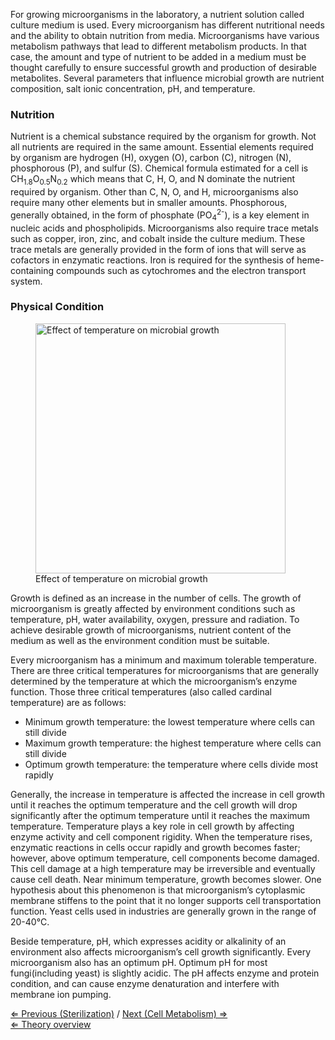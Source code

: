 For growing microorganisms in the laboratory, a nutrient solution called culture medium is used. Every microorganism has different nutritional needs and the ability to obtain nutrition from media. Microorganisms have various metabolism pathways that lead to different metabolism products.  In that case, the amount and type of nutrient to be added in a medium must be thought carefully to ensure successful growth and production of desirable metabolites. 
Several parameters that influence microbial growth are nutrient composition, salt ionic concentration, pH, and temperature.  
 

===Nutrition=== 
Nutrient is a chemical substance required by the organism for growth. Not all nutrients are required in the same amount. Essential elements required by organism are hydrogen (H), oxygen (O), carbon (C), nitrogen (N), phosphorous (P), and sulfur (S). Chemical formula estimated for a cell is CH<sub>1.8</sub>O<sub>0.5</sub>N<sub>0.2</sub> which means that C, H, O, and N dominate the nutrient required by organism.  
Other than C, N, O, and H, microorganisms also require many other elements but in smaller amounts. Phosphorous, generally obtained, in the form of phosphate (PO<sub>4</sub><sup>2-</sup>), is a key element in nucleic acids and phospholipids. Microorganisms also require trace metals such as copper, iron, zinc, and cobalt inside the culture medium. These trace metals are generally provided in the form of ions that will serve as cofactors in enzymatic reactions. Iron is required for the synthesis of heme-containing compounds such as cytochromes and the electron transport system. 
 


===Physical Condition===
[[File:temperature effect.jpg|thumb|right|400px| Effect of temperature on microbial growth]]

Growth is defined as an increase in the number of cells. The growth of microorganism is greatly affected by environment conditions such as temperature, pH, water availability, oxygen, pressure and radiation. To achieve desirable growth of microorganisms, nutrient content of the medium as well as the environment condition must be suitable.


Every microorganism has a minimum and maximum tolerable temperature. There are three critical temperatures for microorganisms that are generally determined by the temperature at which the microorganism’s enzyme function. Those three critical temperatures (also called cardinal temperature) are as follows:

*Minimum growth temperature: the lowest temperature where cells can still divide 
*Maximum growth temperature: the highest temperature where cells can still divide
*Optimum growth temperature: the temperature where cells divide most rapidly


Generally, the increase in temperature is affected the increase in cell growth until it reaches the optimum temperature and the cell growth will drop significantly after the optimum temperature until it reaches the maximum temperature.  Temperature plays a key role in cell growth by affecting enzyme activity and cell component rigidity. When the temperature rises, enzymatic reactions in cells occur rapidly and growth becomes faster; however, above optimum temperature, cell components become damaged. This cell damage at a high temperature may be irreversible and eventually cause cell death. Near minimum temperature, growth becomes slower. One hypothesis about this phenomenon is that microorganism’s cytoplasmic membrane stiffens to the point that it no longer supports cell transportation function. Yeast cells used in industries are generally grown in the range of 20-40&deg;C.  


Beside temperature, pH, which expresses acidity or alkalinity of an environment also affects microorganism’s cell growth significantly. Every microorganism also has an optimum pH. Optimum pH for most fungi(including yeast) is slightly acidic.  The pH affects enzyme and protein condition, and can cause enzyme denaturation and interfere with membrane ion pumping. 



[[Sterilization|&lArr; Previous (Sterilization)]] / [[Cell Metabolism|Next (Cell Metabolism) &rArr;]] <br>
[[Fermentation_Case|&lArr; Theory overview]]